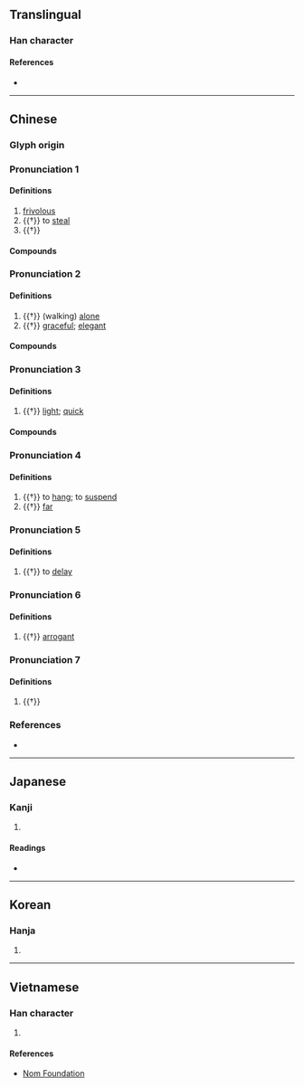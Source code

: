 {{character info/new}}
==Translingual==

===Han character===
{{Han char|rn=9|rad=人|as=06|sn=8|four=22213|canj=OLMO|ids=⿰亻兆}}

====References====
* {{Han ref|kx=0100.300|dkj=00569|dj=0213.080|hdz=10150.050|uh=4F7B|ud=20347|bh=A8D9|bd=43225}}

----

==Chinese==
{{zh-forms}}

===Glyph origin===
{{Han etym}}

===Pronunciation 1===
{{zh-pron
|m=tiāo
|c=tiu4,tiu1
|mc=y
|oc=y
|cat=a,v
}}

====Definitions====
{{zh-hanzi}}

# [[frivolous]]
# {{†}} to [[steal]]
# {{†}} {{zh-alt-form|*挑}}

====Compounds====
{{zh-der|佻佻|佻㒓|佻巧|佻脫|佻薄|佻達|躁佻|輕佻}}

===Pronunciation 2===
{{zh-pron
|m=tiáo
|c=tiu4
|mc=2
|oc=2
|cat=a
}}

====Definitions====
{{zh-hanzi}}

# {{†}} (walking) [[alone]]
# {{†}} [[graceful]]; [[elegant]]

====Compounds====
{{zh-der|佻皮|佻佻|佻身飛鏃}}

===Pronunciation 3===
{{zh-pron
|m=tiào
|cat=a
}}

====Definitions====
{{zh-hanzi}}

# {{†}} [[light]]; [[quick]]

====Compounds====
{{zh-der|佻然|佻剽}}

===Pronunciation 4===
{{zh-pron
|m=diǎo
|cat=v,a
}}

====Definitions====
{{zh-hanzi}}

# {{†}} to [[hang]]; to [[suspend]]
# {{†}} [[far]]

===Pronunciation 5===
{{zh-pron
|m=yáo
|cat=v
}}

====Definitions====
{{zh-hanzi}}

# {{†}} to [[delay]]

===Pronunciation 6===
{{zh-pron
|m=dào
|cat=a
}}

====Definitions====
{{zh-hanzi}}

# {{†}} [[arrogant]]

===Pronunciation 7===
{{zh-pron
|m=zhào
|cat=
}}

====Definitions====
{{zh-hanzi}}

# {{†}} {{zh-alt-form|*肇}}

===References===
* {{R:yue:Hanzi}}

----

==Japanese==

===Kanji===
{{ja-kanji|grade=|rs=人06}}

# {{rfdef|ja|sort=人06}}

====Readings====
* {{ja-readings
|goon=じょう
|kanon=ちょう
|kun=かる-い}}

----

==Korean==

===Hanja===
{{ko-hanja|hangeul=조|rv=jo|mr=cho}}

# {{rfdef|ko|sort=人06}}

----

==Vietnamese==

===Han character===
{{vi-hantu|[[điêu]], [[đào]], [[diêu]]|rs=人06}}

# {{rfdef|vi|sort=人06}}

====References====
* [http://nomfoundation.org/common/nom_details.php?codepoint=4f7b Nom Foundation]